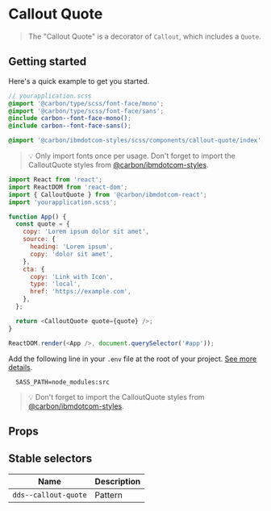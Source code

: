 
# Callout Quote

> The "Callout Quote" is a decorator of `Callout`, which includes a `Quote`.

## Getting started

Here's a quick example to get you started.

```scss
// yourapplication.scss
@import '@carbon/type/scss/font-face/mono';
@import '@carbon/type/scss/font-face/sans';
@include carbon--font-face-mono();
@include carbon--font-face-sans();

@import '@carbon/ibmdotcom-styles/scss/components/callout-quote/index';
```

> 💡 Only import fonts once per usage. Don't forget to import the CalloutQuote
> styles from
> [@carbon/ibmdotcom-styles](https://github.com/carbon-design-system/carbon-for-ibm-dotcom/blob/master/packages/styles).

```javascript
import React from 'react';
import ReactDOM from 'react-dom';
import { CalloutQuote } from '@carbon/ibmdotcom-react';
import 'yourapplication.scss';

function App() {
  const quote = {
    copy: 'Lorem ipsum dolor sit amet',
    source: {
      heading: 'Lorem ipsum',
      copy: 'dolor sit amet',
    },
    cta: {
      copy: 'Link with Icon',
      type: 'local',
      href: 'https://example.com',
    },
  };

  return <CalloutQuote quote={quote} />;
}

ReactDOM.render(<App />, document.querySelector('#app'));
```

Add the following line in your `.env` file at the root of your project.
[See more details](https://github.com/carbon-design-system/carbon-for-ibm-dotcom/tree/master/packages/styles#usage).

```
  SASS_PATH=node_modules:src
```

> 💡 Don't forget to import the CalloutQuote styles from
> [@carbon/ibmdotcom-styles](https://github.com/carbon-design-system/carbon-for-ibm-dotcom/blob/master/packages/styles).

## Props

<Props of={CalloutQuote} />

## Stable selectors

| Name                 | Description |
| -------------------- | ----------- |
| `dds--callout-quote` | Pattern     |

<Description markdown={contributing} />
